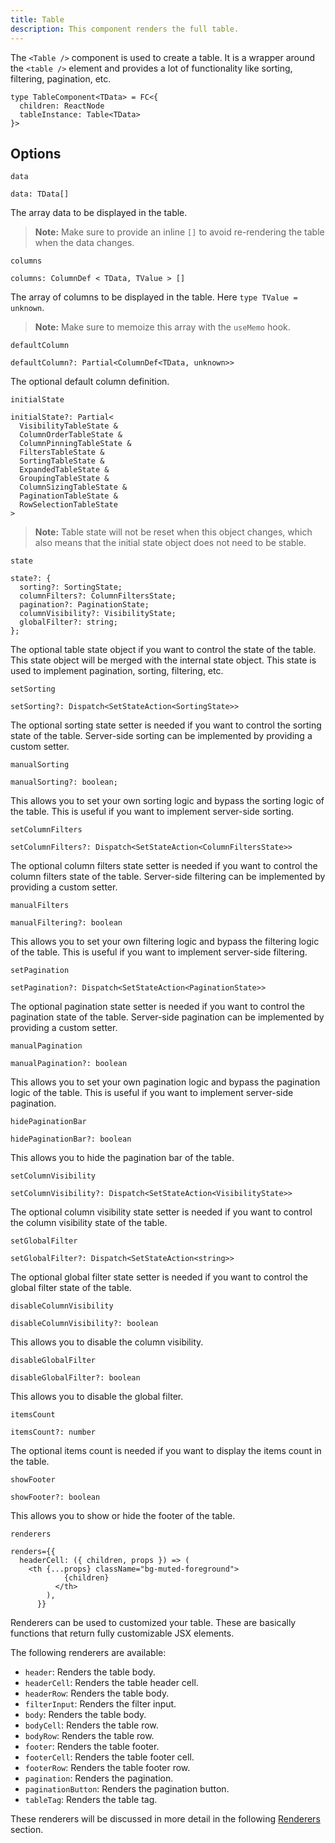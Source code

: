 ```yaml
---
title: Table
description: This component renders the full table.
---
```


The `<Table />` component is used to create a table. It is a wrapper around the `<table />` element and provides a lot of functionality like sorting, filtering, pagination, etc.

```tsx
type TableComponent<TData> = FC<{
  children: ReactNode
  tableInstance: Table<TData>
}>
```

## Options

`data`

```tsx
data: TData[]
```

The array data to be displayed in the table.

> **Note:** Make sure to provide an inline `[]` to avoid re-rendering the table when the data changes.

`columns`

```tsx
columns: ColumnDef < TData, TValue > []
```

The array of columns to be displayed in the table. Here `type TValue = unknown`.

> **Note:** Make sure to memoize this array with the `useMemo` hook.

`defaultColumn`

```tsx
defaultColumn?: Partial<ColumnDef<TData, unknown>>
```

The optional default column definition.

`initialState`

```tsx
initialState?: Partial<
  VisibilityTableState &
  ColumnOrderTableState &
  ColumnPinningTableState &
  FiltersTableState &
  SortingTableState &
  ExpandedTableState &
  GroupingTableState &
  ColumnSizingTableState &
  PaginationTableState &
  RowSelectionTableState
>
```

> **Note:** Table state will not be reset when this object changes, which also means that the initial state object does not need to be stable.

`state`

```tsx
state?: {
  sorting?: SortingState;
  columnFilters?: ColumnFiltersState;
  pagination?: PaginationState;
  columnVisibility?: VisibilityState;
  globalFilter?: string;
};
```

The optional table state object if you want to control the state of the table. This state object will be merged with the internal state object.
This state is used to implement pagination, sorting, filtering, etc.

`setSorting`

```tsx
setSorting?: Dispatch<SetStateAction<SortingState>>
```

The optional sorting state setter is needed if you want to control the sorting state of the table. Server-side sorting can be implemented by providing a custom setter.

`manualSorting`

```tsx
manualSorting?: boolean;
```

This allows you to set your own sorting logic and bypass the sorting logic of the table. This is useful if you want to implement server-side sorting.

`setColumnFilters`

```tsx
setColumnFilters?: Dispatch<SetStateAction<ColumnFiltersState>>
```

The optional column filters state setter is needed if you want to control the column filters state of the table. Server-side filtering can be implemented by providing a custom setter.

`manualFilters`

```tsx
manualFiltering?: boolean
```

This allows you to set your own filtering logic and bypass the filtering logic of the table. This is useful if you want to implement server-side filtering.

`setPagination`

```tsx
setPagination?: Dispatch<SetStateAction<PaginationState>>
```

The optional pagination state setter is needed if you want to control the pagination state of the table. Server-side pagination can be implemented by providing a custom setter.

`manualPagination`

```tsx
manualPagination?: boolean
```

This allows you to set your own pagination logic and bypass the pagination logic of the table. This is useful if you want to implement server-side pagination.

`hidePaginationBar`

```tsx
hidePaginationBar?: boolean
```

This allows you to hide the pagination bar of the table.

`setColumnVisibility`

```tsx
setColumnVisibility?: Dispatch<SetStateAction<VisibilityState>>
```

The optional column visibility state setter is needed if you want to control the column visibility state of the table.

`setGlobalFilter`

```tsx
setGlobalFilter?: Dispatch<SetStateAction<string>>
```

The optional global filter state setter is needed if you want to control the global filter state of the table.

`disableColumnVisibility`

```tsx
disableColumnVisibility?: boolean
```

This allows you to disable the column visibility.

`disableGlobalFilter`

```tsx
disableGlobalFilter?: boolean
```

This allows you to disable the global filter.

`itemsCount`

```tsx
itemsCount?: number
```

The optional items count is needed if you want to display the items count in the table.

`showFooter`

```tsx
showFooter?: boolean
```

This allows you to show or hide the footer of the table.

`renderers`

```tsx
renders={{
  headerCell: ({ children, props }) => (
    <th {...props} className="bg-muted-foreground">
            {children}
          </th>
        ),
      }}
```

Renderers can be used to customized your table. These are basically functions that return fully customizable JSX elements.

The following renderers are available:

- `header`: Renders the table body.
- `headerCell`: Renders the table header cell.
- `headerRow`: Renders the table body.
- `filterInput`: Renders the filter input.
- `body`: Renders the table body.
- `bodyCell`: Renders the table row.
- `bodyRow`: Renders the table row.
- `footer`: Renders the table footer.
- `footerCell`: Renders the table footer cell.
- `footerRow`: Renders the table footer row.
- `pagination`: Renders the pagination.
- `paginationButton`: Renders the pagination button.
- `tableTag`: Renders the table tag.

These renderers will be discussed in more detail in the following [Renderers](/docs/renderers/header) section.
